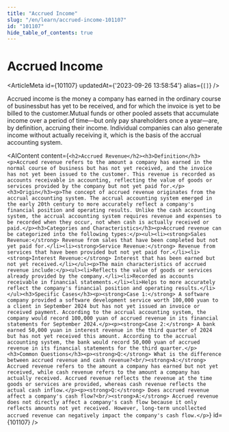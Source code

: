 ```yaml
---
title: "Accrued Income"
slug: "/en/learn/accrued-income-101107"
id: "101107"
hide_table_of_contents: true
---
```



# Accrued Income

<ArticleMeta id={101107} updatedAt={'2023-09-26 13:58:54'} alias={`[]`} />
<div className='border-solid border-b border-t-0 my-4 border-[var(--ifm-color-gray-300)]' />

Accrued income is the money a company has earned in the ordinary course of businessbut has yet to be received, and for which the invoice is yet to be billed to the customer.Mutual funds or other pooled assets that accumulate income over a period of time—but only pay shareholders once a year—are, by definition, accruing their income. Individual companies can also generate income without actually receiving it, which is the basis of the accrual accounting system.

<AIContent content={`<h2>Accrued Revenue</h2><h3>Definition</h3><p>Accrued revenue refers to the amount a company has earned in the normal course of business but has not yet received, and the invoice has not yet been issued to the customer. This revenue is recorded as accounts receivable in accounting, reflecting the value of goods or services provided by the company but not yet paid for.</p><h3>Origin</h3><p>The concept of accrued revenue originates from the accrual accounting system. The accrual accounting system emerged in the early 20th century to more accurately reflect a company's financial position and operating results. Unlike the cash accounting system, the accrual accounting system requires revenue and expenses to be recorded when they occur, not when cash is actually received or paid.</p><h3>Categories and Characteristics</h3><p>Accrued revenue can be categorized into the following types:</p><ul><li><strong>Sales Revenue:</strong> Revenue from sales that have been completed but not yet paid for.</li><li><strong>Service Revenue:</strong> Revenue from services that have been provided but not yet paid for.</li><li><strong>Interest Revenue:</strong> Interest that has been earned but not yet received.</li></ul><p>The main characteristics of accrued revenue include:</p><ul><li>Reflects the value of goods or services already provided by the company.</li><li>Recorded as accounts receivable in financial statements.</li><li>Helps to more accurately reflect the company's financial position and operating results.</li></ul><h3>Specific Cases</h3><p><strong>Case 1:</strong> A software company provided a software development service worth 100,000 yuan to a client in September 2024 but has not yet issued an invoice or received payment. According to the accrual accounting system, the company would record 100,000 yuan of accrued revenue in its financial statements for September 2024.</p><p><strong>Case 2:</strong> A bank earned 50,000 yuan in interest revenue in the third quarter of 2024 but has not yet received this amount. According to the accrual accounting system, the bank would record 50,000 yuan of accrued revenue in its financial statements for the third quarter.</p><h3>Common Questions</h3><p><strong>Q:</strong> What is the difference between accrued revenue and cash revenue?<br/><strong>A:</strong> Accrued revenue refers to the amount a company has earned but not yet received, while cash revenue refers to the amount a company has actually received. Accrued revenue reflects the revenue at the time goods or services are provided, whereas cash revenue reflects the actual cash inflow.</p><p><strong>Q:</strong> Does accrued revenue affect a company's cash flow?<br/><strong>A:</strong> Accrued revenue does not directly affect a company's cash flow because it only reflects amounts not yet received. However, long-term uncollected accrued revenue can negatively impact the company's cash flow.</p>`} id={101107} />
